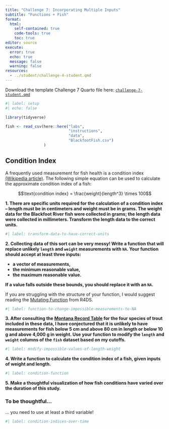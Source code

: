 ```yaml
---
title: "Challenge 7: Incorporating Multiple Inputs"
subtitle: "Functions + Fish"
format: 
  html:
    self-contained: true
    code-tools: true
    toc: true
editor: source
execute: 
  error: true
  echo: true
  message: false
  warning: false
resources: 
  - ../student/challenge-4-student.qmd
---
```


Download the template Challenge 7 Quarto file here: <a href="../student/challenge-7-student.qmd" download>`challenge-7-student.qmd`</a> 

```r
#| label: setup
#| echo: false

library(tidyverse)

fish <- read_csv(here::here("labs",
                            "instructions", 
                            "data", 
                            "BlackfootFish.csv")
                 )
```

## Condition Index

A frequently used measurement for fish health is a condition index [(Wikipedia article)](https://en.wikipedia.org/wiki/Condition_index_in_fish). The following
simple equation can be used to calculate the approximate condition index of a
fish:

$$\text{condition index} = \frac{weight}{length^3} \times 100$$

**1. There are specific units required for the calculation of a condition index -- length must be in centimeters and weight must be in grams. The weight data for the Blackfoot River fish were collected in grams; the length data were collected in millimeters. Transform the length data to the correct units.**

```r
#| label: transform-data-to-have-correct-units

```

**2. Collecting data of this sort can be very messy! Write a function that will replace unlikely `length` and `weight` measurements with `NA`. Your function should accept at least three inputs:**

+ **a vector of measurements,**
+ **the minimum reasonable value,**
+ **the maximum reasonable value.**

**If a value falls outside these bounds, you should replace it with an `NA`.**

::: callout-tip
If you are struggling with the structure of your function, I would suggest reading the [Mutating Function](https://r4ds.hadley.nz/functions.html#mutate-functions) from R4DS.
:::

```r
#| label: function-to-change-impossible-measurements-to-NA

```

**3. After consulting the [Montana Record Table](https://fwp.mt.gov/fish/anglingData/records) for the four species of trout included in these data, I have conjectured that it is unlikely to have measurements for fish below 5 cm and above 80 cm in length or below 10 g and above 4,000 g in weight. Use your function to modify the `length` and `weight` columns of the `fish` dataset based on my cutoffs.**

```r
#| label: modify-impossible-values-of-length-weight

```

**4. Write a function to calculate the condition index of a fish, given inputs of weight and length.**

```r
#| label: condition-function

```

**5. Make a thoughtful visualization of how fish conditions have varied over the duration of this study.**

::: callout-warning
### To be thoughtful...

... you need to use at least a third variable!
:::

```r
#| label: condition-indices-over-time

```
